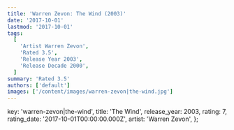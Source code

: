 ```yaml
---
title: 'Warren Zevon: The Wind (2003)'
date: '2017-10-01'
lastmod: '2017-10-01'
tags:
  [
    'Artist Warren Zevon',
    'Rated 3.5',
    'Release Year 2003',
    'Release Decade 2000',
  ]
summary: 'Rated 3.5'
authors: ['default']
images: ['/content/images/warren-zevon|the-wind.jpg']
---
```


  key: 'warren-zevon|the-wind',
  title: 'The Wind',
  release_year: 2003,
  rating: 7,
  rating_date: '2017-10-01T00:00:00.000Z',
  artist: 'Warren Zevon',
};

<MusicRating data={data} />
